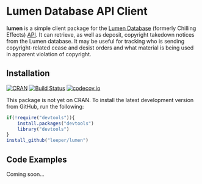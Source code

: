 # Lumen Database API Client #

**lumen** is a simple client package for the [Lumen Database](http://lumendatabase.org/) (formerly Chilling Effects) [API](https://github.com/berkmancenter/lumendatabase/blob/master/doc/api_documentation.mkd). It can retrieve, as well as deposit, copyright takedown notices from the Lumen database. It may be useful for tracking who is sending copyright-related cease and desist orders and what material is being used in apparent violation of copyright.

## Installation ##

[![CRAN](http://www.r-pkg.org/badges/version/lumen)](http://cran.r-project.org/package=lumen)
[![Build Status](https://travis-ci.org/leeper/lumen.png?branch=master)](https://travis-ci.org/leeper/lumen) 
[![codecov.io](http://codecov.io/github/leeper/lumen/coverage.svg?branch=master)](http://codecov.io/github/leeper/lumen?branch=master)

This package is not yet on CRAN. To install the latest development version from GitHub, run the following:

```R
if(!require("devtools")){
    install.packages("devtools")
    library("devtools")
}
install_github("leeper/lumen")
```

## Code Examples ##

Coming soon...

